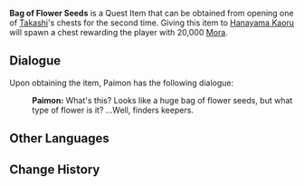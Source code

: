 {{Item Infobox
|id           = 100858
|image        = Item Sack.png
|type         = Quest Items
|description  = A bag full of flower seeds. Question is, where to plant them?
|source1      = Obtained from one of [[Takashi]]'s [[Chests]]
}}
'''Bag of Flower Seeds''' is a Quest Item that can be obtained from opening one of [[Takashi]]'s chests for the second time. Giving this item to [[Hanayama Kaoru]] will spawn a chest rewarding the player with 20,000 [[Mora]].

==Dialogue==
Upon obtaining the item, Paimon has the following dialogue:
{{Dialogue start}}
:'''Paimon:''' What's this? Looks like a huge bag of flower seeds, but what type of flower is it? ...Well, finders keepers.
{{Dialogue end}}

==Other Languages==
{{Other Languages
|default_hidden = 1
|en      = Bag of Flower Seeds
|zhs     = 一袋花种
|zhs_rm  = Yí Dài Huā Zhǒng
|zht     = 一袋花種
|zht_rm  = Yí Dài Huā Zhǒng
|ja      = 一袋の花の種
|ja_rm   = Hitofukuro no Hana no Tane
|ko      = 꽃씨 한 보따리
|ko_rm   = Kkotssi Han Bottari
|es      = Saco de semillas de flores
|fr      = Sac de graines
|ru      = Мешочек с цветочными семенами
|th      = ถุงเมล็ดพันธุ์ดอกไม้
|th_rm   = Thung Maletphan Dokmai
|vi      = Một Túi Hạt Giống Hoa
|de      = Beutel mit Blumensamen
|id      = Sekantong Biji Bunga
|pt      = Bolsa de Flores
|tr      = Çiçek Tohumu Torbası
|it      = Sacchetto di semi di fiori
}}

==Change History==
{{Change History|2.0}}